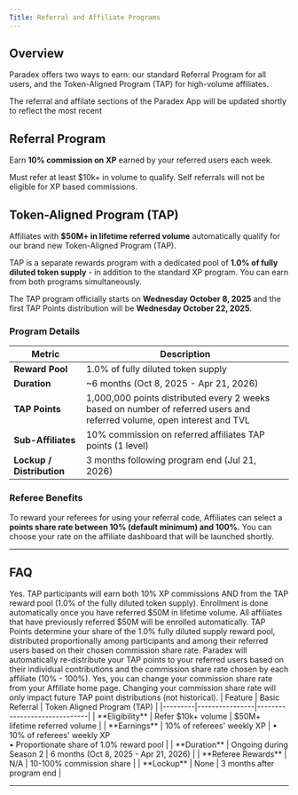 ```yaml
---
Title: Referral and Affiliate Programs
---
```


## Overview

Paradex offers two ways to earn: our standard Referral Program for all users, and the Token-Aligned Program (TAP) for high-volume affiliates.

<Note>
The referral and affilate sections of the Paradex App will be updated shortly to reflect the most recent
</Note>

## Referral Program

Earn **10% commission on XP** earned by your referred users each week.

Must refer at least $10k+ in volume to qualify. Self referrals will not be eligible for XP based commissions.


## Token-Aligned Program (TAP)

Affiliates with **$50M+ in lifetime referred volume** automatically qualify for our brand new Token-Aligned Program (TAP).

TAP is a separate rewards program with a dedicated pool of **1.0% of fully diluted token supply** - in addition to the standard XP program. You can earn from both programs simultaneously.

The TAP program officially starts on **Wednesday October 8, 2025** and the first TAP Points distribution will be **Wednesday October 22, 2025**.

### Program Details

| Metric | Description |
|--------|-------------|
| **Reward Pool** | 1.0% of fully diluted token supply |
| **Duration** | ~6 months (Oct 8, 2025 - Apr 21, 2026) |
| **TAP Points** | 1,000,000 points distributed every 2 weeks based on number of referred users and referred volume, open interest and TVL |
| **Sub-Affiliates** | 10% commission on referred affiliates TAP points (1 level) |
| **Lockup / Distribution** | 3 months following program end (Jul 21, 2026) |

### Referee Benefits

To reward your referees for using your referral code, Affiliates can select a **points share rate between 10% (default minimum) and 100%.** You can choose your rate on the affiliate dashboard that will be launched shortly.

---

## FAQ

<Accordion title="Can I participate in both programs?">
Yes. TAP participants will earn both 10% XP commissions AND from the TAP reward pool (1.0% of the fully diluted token supply).
</Accordion>

<Accordion title="How do I enroll in the TAP program?">
Enrollment is done automatically once you have referred $50M in lifetime volume. All affiliates that have previously referred $50M will be enrolled automatically.
</Accordion>

<Accordion title="How do TAP Points convert to tokens?">
TAP Points determine your share of the 1.0% fully diluted supply reward pool, distributed proportionally among participants and among their referred users based on their chosen commission share rate.
</Accordion>

<Accordion title="How are my referred users rewarded for using my referral link?">
Paradex will automatically re-distribute your TAP points to your referred users based on their individual contributions and the commission share rate chosen by each affiliate (10% - 100%).
</Accordion>

<Accordion title="Can I change my commission share rate after setting it?">
Yes, you can change your commission share rate from your Affiliate home page. Changing your commission share rate will only impact future TAP point distributions (not historical).
</Accordion>

<Accordion title="How do the two programs compare?">
| Feature | Basic Referral | Token Aligned Program (TAP) |
|---------|----------------|------------------------------|
| **Eligibility** | Refer $10k+ volume | $50M+ lifetime referred volume |
| **Earnings** | 10% of referees' weekly XP | • 10% of referees' weekly XP<br>• Proportionate share of 1.0% reward pool |
| **Duration** | Ongoing during Season 2 | 6 months (Oct 8, 2025 - Apr 21, 2026) |
| **Referee Rewards** | N/A | 10-100% commission share |
| **Lockup** | None | 3 months after program end |
</Accordion>


---
